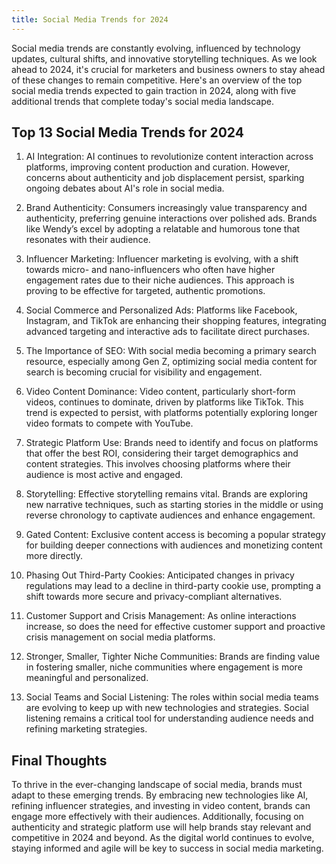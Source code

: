 ```yaml
---
title: Social Media Trends for 2024
---
```


Social media trends are constantly evolving, influenced by technology updates, cultural shifts, and innovative storytelling techniques. As we look ahead to 2024, it's crucial for marketers and business owners to stay ahead of these changes to remain competitive. Here's an overview of the top social media trends expected to gain traction in 2024, along with five additional trends that complete today's social media landscape.

<h2>Top 13 Social Media Trends for 2024</h2>

1. AI Integration: AI continues to revolutionize content interaction across platforms, improving content production and curation. However, concerns about authenticity and job displacement persist, sparking ongoing debates about AI's role in social media.

2. Brand Authenticity: Consumers increasingly value transparency and authenticity, preferring genuine interactions over polished ads. Brands like Wendy’s excel by adopting a relatable and humorous tone that resonates with their audience.

3. Influencer Marketing: Influencer marketing is evolving, with a shift towards micro- and nano-influencers who often have higher engagement rates due to their niche audiences. This approach is proving to be effective for targeted, authentic promotions.

4. Social Commerce and Personalized Ads: Platforms like Facebook, Instagram, and TikTok are enhancing their shopping features, integrating advanced targeting and interactive ads to facilitate direct purchases.

5. The Importance of SEO: With social media becoming a primary search resource, especially among Gen Z, optimizing social media content for search is becoming crucial for visibility and engagement.

6. Video Content Dominance: Video content, particularly short-form videos, continues to dominate, driven by platforms like TikTok. This trend is expected to persist, with platforms potentially exploring longer video formats to compete with YouTube.

7. Strategic Platform Use: Brands need to identify and focus on platforms that offer the best ROI, considering their target demographics and content strategies. This involves choosing platforms where their audience is most active and engaged.

8. Storytelling: Effective storytelling remains vital. Brands are exploring new narrative techniques, such as starting stories in the middle or using reverse chronology to captivate audiences and enhance engagement.

9. Gated Content: Exclusive content access is becoming a popular strategy for building deeper connections with audiences and monetizing content more directly.

10. Phasing Out Third-Party Cookies: Anticipated changes in privacy regulations may lead to a decline in third-party cookie use, prompting a shift towards more secure and privacy-compliant alternatives.

11. Customer Support and Crisis Management: As online interactions increase, so does the need for effective customer support and proactive crisis management on social media platforms.

12. Stronger, Smaller, Tighter Niche Communities: Brands are finding value in fostering smaller, niche communities where engagement is more meaningful and personalized.

13. Social Teams and Social Listening: The roles within social media teams are evolving to keep up with new technologies and strategies. Social listening remains a critical tool for understanding audience needs and refining marketing strategies.

<h2>Final Thoughts</h2>

To thrive in the ever-changing landscape of social media, brands must adapt to these emerging trends. By embracing new technologies like AI, refining influencer strategies, and investing in video content, brands can engage more effectively with their audiences. Additionally, focusing on authenticity and strategic platform use will help brands stay relevant and competitive in 2024 and beyond. As the digital world continues to evolve, staying informed and agile will be key to success in social media marketing.
